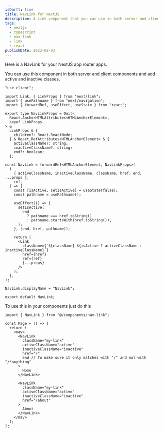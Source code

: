 ```yaml
---
isDarft: true
title: NavLink for NextJS
description: A Link component that you can use in both server and client components and add active and inactive classes.
tags:
  - nextjs
  - typescript
  - nav-link
  - link
  - react
publishDate: 2023-08-03
---
```



Here is a NavLink for your NextJS app router apps.

You can use this component in both server and client components and add active and inactive classes.

```tsx
"use client";

import Link, { LinkProps } from "next/link";
import { usePathname } from "next/navigation";
import { forwardRef, useEffect, useState } from "react";

export type NavLinkProps = Omit<
  React.AnchorHTMLAttributes<HTMLAnchorElement>,
  keyof LinkProps
> &
  LinkProps & {
    children?: React.ReactNode;
  } & React.RefAttributes<HTMLAnchorElement> & {
    activeClassName?: string;
    inactiveClassName?: string;
    end?: boolean;
  };

const NavLink = forwardRef<HTMLAnchorElement, NavLinkProps>(
  (
    { activeClassName, inactiveClassName, className, href, end, ...props },
    ref,
  ) => {
    const [isActive, setIsActive] = useState(false);
    const pathname = usePathname();

    useEffect(() => {
      setIsActive(
        end
          ? pathname === href.toString()
          : pathname.startsWith(href.toString()),
      );
    }, [end, href, pathname]);

    return (
      <Link
        className={`${className} ${isActive ? activeClassName : inactiveClassName}`}
        href={href}
        ref={ref}
        {...props}
      />
    );
  },
);

NavLink.displayName = "NavLink";

export default NavLink;
```

<AdCard
  image="/images/ad-covers/siteassist-01.png"
  title="Add an AI Agent to Your Website in Minutes"
  description="SiteAssist lets you train an AI chatbot on your own docs, pages, and FAQs — and embed it with just one line of code.\n\nHelp your visitors get instant answers, 24/7."
  link="https://siteassist.io?ref=rohid.dev"
  linkText="Visit SiteAssist.io"
/>

To use this in your components just do this

```tsx
import { NavLink } from "@/components/nav-link";

const Page = () => {
  return (
    <nav>
      <NavLink
        className="my-link"
        activeClassName="active"
        inactiveClassName="inactive"
        href="/"
        end // To make sure it only matches with "/" and not with "/*anything"
      >
        Home
      </NavLink>

      <NavLink
        className="my-link"
        activeClassName="active"
        inactiveClassName="inactive"
        href="/about"
      >
        About
      </NavLink>
    </nav>
  );
};
```
